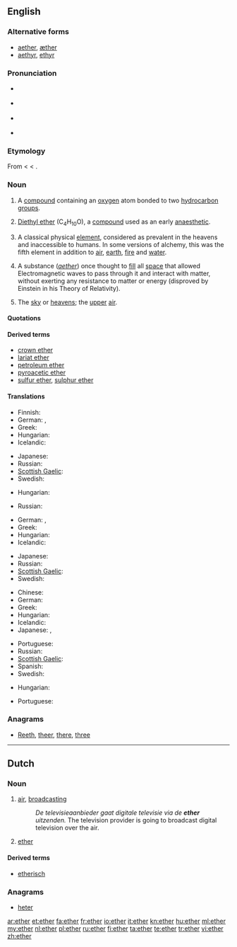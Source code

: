 {{also|Ether}}
==English==
{{wikipedia}}

===Alternative forms===
* [[aether]], [[æther]] {{qualifier|former British spellings}}
* [[aethyr]], [[ethyr]] {{qualifier|archaic spellings}}

===Pronunciation===
* {{a|UK}} {{IPA|/ˈiːθə/}}
* {{a|US}} {{IPA|/ˈiːθəɻ/}}
* {{a|WEAE}} {{IPA|/ˈiː.θɚ/}}
* {{audio|en-us-ether.ogg|Audio (US)}}
: {{rhymes|iːθə(r)}}

===Etymology===
From {{etyl|la}} {{term|aether|æther|the upper pure, bright air|lang=la}} < {{etyl|grc}} {{term|sc=polytonic|αἰθήρ|tr=aithēr||upper air|lang=grc}} < {{term|sc=polytonic|αἴθω|tr=aithō||I burn, shine|lang=grc}}.

===Noun===
{{en-noun|s|-}}

# {{organic compound|countable}} A [[compound]] containing an [[oxygen]] atom bonded to two [[hydrocarbon]] [[group]]s.
# {{organic compound|uncountable}} [[diethyl ether|Diethyl ether]] (C<sub>4</sub>H<sub>10</sub>O), a [[compound]] used as an early [[anaesthetic]].
# {{context|ancient philosophy|and|alchemy|uncountable}} A classical physical [[element]], considered as prevalent in the heavens and inaccessible to humans. In some versions of alchemy, this was the fifth element in addition to [[air]], [[earth]], [[fire]] and [[water]].
# {{archaic|physics|uncountable}} A substance (''[[aether]]'') once thought to [[fill]] all [[space]] that allowed Electromagnetic waves to pass through it and interact with matter, without exerting any resistance to matter or energy (disproved by Einstein in his Theory of Relativity).
# {{poetic|_|or|_|literary}} The [[sky]] or [[heavens]]; the [[upper]] [[air]].

====Quotations====
{{seeCites}}

====Derived terms====
* [[crown ether]]
* [[lariat ether]]
* [[petroleum ether]]
* [[pyroacetic ether]]
* [[sulfur ether]], [[sulphur ether]]

====Translations====
{{trans-top|organic chemistry: a compound containing an oxygen atom bonded to two hydrocarbon groups}}
* Finnish: {{t+|fi|eetteri}}
* German: {{t+|de|Äther|m}}, {{t+|de|Ether|m}}
* Greek: {{t+|el|αιθέρας|m|tr=aithéras}}
* Hungarian: {{t+|hu|éter}}
* Icelandic: {{t+|is|ljósvaki|m}}
{{trans-mid}}
* Japanese: {{t|ja|エーテル|tr=ēteru}}
* Russian: {{t+|ru|эфир|m|tr=efír}}
* [[Scottish Gaelic]]: {{t-|gd|adhar fìnealta|m|xs=Scottish Gaelic}}
* Swedish: {{t+|sv|eter|c}}
{{trans-bottom}}

{{trans-top|organic chemistry: diethyl ether, C<sub>4</sub>H<sub>10</sub>O}}
* Hungarian: {{t+|hu|éter}}
{{trans-mid}}
* Russian: {{t+|ru|эфир|m|tr=efír}}
{{trans-bottom}}

{{trans-top|the fifth classic physical element}}
* German: {{t+|de|Äther|m}}, {{t+|de|Ether|m}}
* Greek: {{t+|el|αιθέρας|m|tr=aithéras}}
* Hungarian: {{t+|hu|éter}}
* Icelandic: {{t+|is|ljósvaki|m}}
{{trans-mid}}
* Japanese: {{t|ja|エーテル|tr=ēteru}}
* Russian: {{t+|ru|эфир|m|tr=efír}}
* [[Scottish Gaelic]]: {{t-|gd|adhar fìnealta|m|xs=Scottish Gaelic}}
* Swedish: {{t+|sv|eter|c}}
{{trans-bottom}}

{{trans-top|archaic: space filling substance}}
* Chinese: {{t|cmn|以太|sc=Hani}}
* German: {{t+|de|Äther|m}}
* Greek: {{t+|el|αιθέρας|m|tr=aithéras}}
* Hungarian: {{t+|hu|éter}}
* Icelandic: {{t+|is|ljósvaki|m}}
* Japanese: {{t|ja|エーテル|tr=ēteru}}, {{t|ja|イーサー|tr=īsā}}
{{trans-mid}}
* Portuguese: {{t+|pt|éter|m}}
* Russian: {{t+|ru|эфир|m|tr=efír}}
* [[Scottish Gaelic]]: {{t-|gd|adhar fìnealta|m|xs=Scottish Gaelic}}
* Spanish: {{t-|es|éter|m}}
* Swedish: {{t+|sv|eter|c}}
{{trans-bottom}}

{{trans-top|poetic and literary: the sky or heavens; the upper air}}
* Hungarian: {{t+|hu|éter}}
{{trans-mid}}
* Portuguese: {{t+|pt|éter|m}}
{{trans-bottom}}

===Anagrams===
* [[Reeth#English|Reeth]], [[theer#English|theer]], [[there#English|there]], [[three#English|three]]

----
==Dutch==

===Noun===
{{nl-noun|g=m|ethers|*}}
# {{context|broadcasting|lang=nl}} [[air]], [[broadcasting]]
#: ''De televisieaanbieder gaat digitale televisie via de '''ether''' uitzenden.'' The television provider is going to broadcast digital television over the air.
# [[#English|ether]]

====Derived terms====
* [[etherisch]]

===Anagrams===
* [[heter#Dutch|heter]]

[[ar:ether]]
[[et:ether]]
[[fa:ether]]
[[fr:ether]]
[[io:ether]]
[[it:ether]]
[[kn:ether]]
[[hu:ether]]
[[ml:ether]]
[[my:ether]]
[[nl:ether]]
[[pl:ether]]
[[ru:ether]]
[[fi:ether]]
[[ta:ether]]
[[te:ether]]
[[tr:ether]]
[[vi:ether]]
[[zh:ether]]